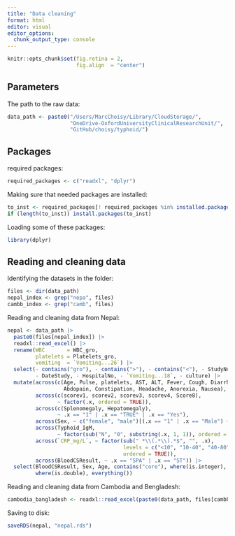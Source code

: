 ```yaml
---
title: "Data cleaning"
format: html
editor: visual
editor_options: 
  chunk_output_type: console
---
```


```r
knitr::opts_chunk$set(fig.retina = 2,
                      fig.align  = "center")
```

## Parameters

The path to the raw data:

```r
data_path <- paste0("/Users/MarcChoisy/Library/CloudStorage/",
                    "OneDrive-OxfordUniversityClinicalResearchUnit/",
                    "GitHub/choisy/typhoid/")
```

## Packages

required packages:

```r
required_packages <- c("readxl", "dplyr")
```

Making sure that needed packages are installed:

```r
to_inst <- required_packages[! required_packages %in% installed.packages()[,"Package"]]
if (length(to_inst)) install.packages(to_inst)
```

Loading some of these packages:

```r
library(dplyr)
```

## Reading and cleaning data

Identifying the datasets in the folder:

```r
files <- dir(data_path)
nepal_index <- grep("nepa", files)
cambb_index <- grep("camb", files)
```

Reading and cleaning data from Nepal:

```r
nepal <- data_path |>
  paste0(files[nepal_index]) |>
  readxl::read_excel() |> 
  rename(WBC       = WBC_gro,
         platelets = Platelets_gro,
         vomiting  = `Vomiting...26`) |> 
  select(- contains("gro"), - contains(">"), - contains("<"), - StudyNo, - Study,
         - DateStudy, - HospitalNo, - `Vomiting...18`, - culture) |> 
  mutate(across(c(Age, Pulse, platelets, AST, ALT, Fever, Cough, Diarrhoea, vomiting,
                  Abdopain, Constipation, Headache, Anorexia, Nausea), as.integer),
         across(c(scorev1, scorev2, scorev3, scorev4, Score8),
                ~ factor(.x, ordered = TRUE)),
         across(c(Splenomegaly, Hepatomegaly),
                ~ .x == "1" | .x == "TRUE" | .x == "Yes"),
         across(Sex, ~ c("female", "male")[(.x == "1" | .x == "Male") + 1]),
         across(Typhoid_IgM,
                ~ factor(sub("N", "0", substring(.x, 1, 1)), ordered = TRUE)),
         across(`CRP_mg/L`, ~ factor(sub(" *\\(.*\\).*$", "", .x),
                                     levels = c("<10", "10-40", "40-80", ">80"),
                                     ordered = TRUE)),
         across(BloodCSResult, ~ .x == "SPA" | .x == "ST")) |> 
  select(BloodCSResult, Sex, Age, contains("core"), where(is.integer),
         where(is.double), everything())
```

Reading and cleaning data from Cambodia and Bengladesh:

```r
cambodia_bangladesh <- readxl::read_excel(paste0(data_path, files[cambb_index]))
```

Saving to disk:

```r
saveRDS(nepal, "nepal.rds")
```


